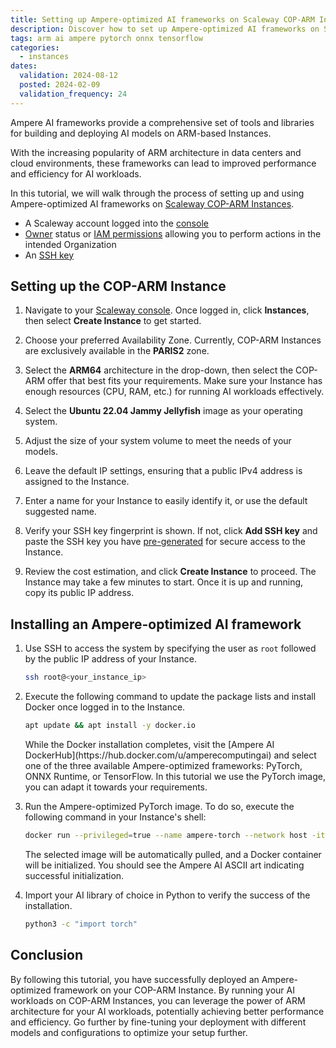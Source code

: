 ```yaml
---
title: Setting up Ampere-optimized AI frameworks on Scaleway COP-ARM Instances
description: Discover how to set up Ampere-optimized AI frameworks on Scaleway COP-ARM Instances.
tags: arm ai ampere pytorch onnx tensorflow
categories:
  - instances
dates:
  validation: 2024-08-12
  posted: 2024-02-09
  validation_frequency: 24
---
```



Ampere AI frameworks provide a comprehensive set of tools and libraries for building and deploying AI models on ARM-based Instances.

With the increasing popularity of ARM architecture in data centers and cloud environments, these frameworks can lead to improved performance and efficiency for AI workloads.

In this tutorial, we will walk through the process of setting up and using Ampere-optimized AI frameworks on [Scaleway COP-ARM Instances](https://www.scaleway.com/en/cost-optimized-instances-based-on-arm/).

<Requirements />

- A Scaleway account logged into the [console](https://console.scaleway.com)
- [Owner](/iam/concepts/#owner) status or [IAM permissions](/iam/concepts/#permission) allowing you to perform actions in the intended Organization
- An [SSH key](/organizations-and-projects/how-to/create-ssh-key/)

## Setting up the COP-ARM Instance

1. Navigate to your [Scaleway console](https://console.scaleway.com/). Once logged in, click **Instances**, then select **Create Instance** to get started.
2. Choose your preferred Availability Zone.
    <Message type="note">
      Currently, COP-ARM Instances are exclusively available in the **PARIS2** zone.
    </Message>

3. Select the **ARM64** architecture in the drop-down, then select the COP-ARM offer that best fits your requirements.
    <Message type="tip">
        Make sure your Instance has enough resources (CPU, RAM, etc.) for running AI workloads effectively.
    </Message>
4. Select the **Ubuntu 22.04 Jammy Jellyfish** image as your operating system.
5. Adjust the size of your system volume to meet the needs of your models.
6. Leave the default IP settings, ensuring that a public IPv4 address is assigned to the Instance.
7. Enter a name for your Instance to easily identify it, or use the default suggested name.
8. Verify your SSH key fingerprint is shown. If not, click **Add SSH key** and paste the SSH key you have [pre-generated](/organizations-and-projects/how-to/create-ssh-key/) for secure access to the Instance.
9. Review the cost estimation, and click **Create Instance** to proceed. The Instance may take a few minutes to start. Once it is up and running, copy its public IP address.

## Installing an Ampere-optimized AI framework

1. Use SSH to access the system by specifying the user as `root` followed by the public IP address of your Instance.
    ```bash
    ssh root@<your_instance_ip>
    ```
2. Execute the following command to update the package lists and install Docker once logged in to the Instance.
    ```bash
    apt update && apt install -y docker.io
    ```
    <Message type="tip">
      While the Docker installation completes, visit the [Ampere AI DockerHub](https://hub.docker.com/u/amperecomputingai) and select one of the three available Ampere-optimized frameworks: PyTorch, ONNX Runtime, or TensorFlow.
      In this tutorial we use the PyTorch image, you can adapt it towards your requirements.
    </Message>

3. Run the Ampere-optimized PyTorch image. To do so, execute the following command in your Instance's shell:
    ```bash
    docker run --privileged=true --name ampere-torch --network host -it amperecomputingai/pytorch:latest
    ```
    The selected image will be automatically pulled, and a Docker container will be initialized. You should see the Ampere AI ASCII art indicating successful initialization.
    <Lightbox src="scaleway-ampere-ai-pytorch.webp" alt="" size="large" />
4. Import your AI library of choice in Python to verify the success of the installation.
    ```bash
    python3 -c "import torch"
    ```

## Conclusion

By following this tutorial, you have successfully deployed an Ampere-optimized framework on your COP-ARM Instance. By running your AI workloads on COP-ARM Instances, you can leverage the power of ARM architecture for your AI workloads, potentially achieving better performance and efficiency. Go further by fine-tuning your deployment with different models and configurations to optimize your setup further.